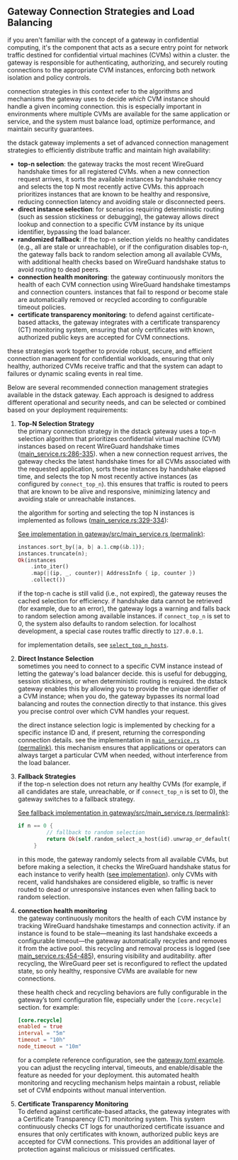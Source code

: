 ## Gateway Connection Strategies and Load Balancing

if you aren't familiar with the concept of a gateway in confidential computing, it's the component that acts as a secure entry point for network traffic destined for confidential virtual machines (CVMs) within a cluster. the gateway is responsible for authenticating, authorizing, and securely routing connections to the appropriate CVM instances, enforcing both network isolation and policy controls.

connection strategies in this context refer to the algorithms and mechanisms the gateway uses to decide *which* CVM instance should handle a given incoming connection. this is especially important in environments where multiple CVMs are available for the same application or service, and the system must balance load, optimize performance, and maintain security guarantees.

the dstack gateway implements a set of advanced connection management strategies to efficiently distribute traffic and maintain high availability:

- **top-n selection**: the gateway tracks the most recent WireGuard handshake times for all registered CVMs. when a new connection request arrives, it sorts the available instances by handshake recency and selects the top N most recently active CVMs. this approach prioritizes instances that are known to be healthy and responsive, reducing connection latency and avoiding stale or disconnected peers.
- **direct instance selection**: for scenarios requiring deterministic routing (such as session stickiness or debugging), the gateway allows direct lookup and connection to a specific CVM instance by its unique identifier, bypassing the load balancer.
- **randomized fallback**: if the top-n selection yields no healthy candidates (e.g., all are stale or unreachable), or if the configuration disables top-n, the gateway falls back to random selection among all available CVMs, with additional health checks based on WireGuard handshake status to avoid routing to dead peers.
- **connection health monitoring**: the gateway continuously monitors the health of each CVM connection using WireGuard handshake timestamps and connection counters. instances that fail to respond or become stale are automatically removed or recycled according to configurable timeout policies.
- **certificate transparency monitoring**: to defend against certificate-based attacks, the gateway integrates with a certificate transparency (CT) monitoring system, ensuring that only certificates with known, authorized public keys are accepted for CVM connections.

these strategies work together to provide robust, secure, and efficient connection management for confidential workloads, ensuring that only healthy, authorized CVMs receive traffic and that the system can adapt to failures or dynamic scaling events in real time.

Below are several recommended connection management strategies available in the dstack gateway. Each approach is designed to address different operational and security needs, and can be selected or combined based on your deployment requirements:

1. **Top-N Selection Strategy**  
   the primary connection strategy in the dstack gateway uses a top-n selection algorithm that prioritizes confidential virtual machine (CVM) instances based on recent WireGuard handshake times ([main_service.rs:286-335](https://github.com/Dstack-TEE/dstack/blob/45ebd05a25ad4ffacce3b8f003e4f5a8b609b2e2/gateway/src/main_service.rs#L286)). when a new connection request arrives, the gateway checks the latest handshake times for all CVMs associated with the requested application, sorts these instances by handshake elapsed time, and selects the top N most recently active instances (as configured by `connect_top_n`). this ensures that traffic is routed to peers that are known to be alive and responsive, minimizing latency and avoiding stale or unreachable instances.

   the algorithm for sorting and selecting the top N instances is implemented as follows ([main_service.rs:329-334](https://github.com/Dstack-TEE/dstack/blob/45ebd05a25ad4ffacce3b8f003e4f5a8b609b2e2/gateway/src/main_service.rs#L329C5-L335C6)):

   [See implementation in gateway/src/main_service.rs (permalink)](https://github.com/Dstack-TEE/dstack/blob/45ebd05a25ad4ffacce3b8f003e4f5a8b609b2e2/gateway/src/main_service.rs#L329C5-L335C6):

   ```rust
   instances.sort_by(|a, b| a.1.cmp(&b.1));
   instances.truncate(n);
   Ok(instances
       .into_iter()
       .map(|(ip, _, counter)| AddressInfo { ip, counter })
       .collect())
   ```

   if the top-n cache is still valid (i.e., not expired), the gateway reuses the cached selection for efficiency. if handshake data cannot be retrieved (for example, due to an error), the gateway logs a warning and falls back to random selection among available instances. if `connect_top_n` is set to 0, the system also defaults to random selection. for localhost development, a special case routes traffic directly to `127.0.0.1`.

   for implementation details, see [`select_top_n_hosts`](https://github.com/Dstack-TEE/dstack/blob/45ebd05a25ad4ffacce3b8f003e4f5a8b609b2e2/gateway/src/main_service.rs#L286).

2. **Direct Instance Selection**  
   sometimes you need to connect to a specific CVM instance instead of letting the gateway's load balancer decide. this is useful for debugging, session stickiness, or when deterministic routing is required. the dstack gateway enables this by allowing you to provide the unique identifier of a CVM instance; when you do, the gateway bypasses its normal load balancing and routes the connection directly to that instance. this gives you precise control over which CVM handles your request.

   the direct instance selection logic is implemented by checking for a specific instance ID and, if present, returning the corresponding connection details. see the implementation in [`main_service.rs` (permalink)](https://github.com/Dstack-TEE/dstack/blob/45ebd05a25ad4ffacce3b8f003e4f5a8b609b2e2/gateway/src/main_service.rs#L329C5-L335C6). this mechanism ensures that applications or operators can always target a particular CVM when needed, without interference from the load balancer.

3. **Fallback Strategies**  
   if the top-n selection does not return any healthy CVMs (for example, if all candidates are stale, unreachable, or if `connect_top_n` is set to 0), the gateway switches to a fallback strategy. 
   
   [See fallback implementation in gateway/src/main_service.rs (permalink)](https://github.com/Dstack-TEE/dstack/blob/45ebd05a25ad4ffacce3b8f003e4f5a8b609b2e2/gateway/src/main_service.rs#L301):

   ```rust
   if n == 0 {
            // fallback to random selection
            return Ok(self.random_select_a_host(id).unwrap_or_default());
        }
   ```
   
   in this mode, the gateway randomly selects from all available CVMs, but before making a selection, it checks the WireGuard handshake status for each instance to verify health ([see implementation](https://github.com/Dstack-TEE/dstack/blob/45ebd05a25ad4ffacce3b8f003e4f5a8b609b2e2/gateway/src/main_service.rs#L337C5-L350C1)). only CVMs with recent, valid handshakes are considered eligible, so traffic is never routed to dead or unresponsive instances even when falling back to random selection.


4. **connection health monitoring**  
   the gateway continuously monitors the health of each CVM instance by tracking WireGuard handshake timestamps and connection activity. if an instance is found to be stale—meaning its last handshake exceeds a configurable timeout—the gateway automatically recycles and removes it from the active pool. this recycling and removal process is logged (see [main_service.rs:454-485](https://github.com/Dstack-TEE/dstack/blob/45ebd05a25ad4ffacce3b8f003e4f5a8b609b2e2/gateway/src/main_service.rs#L454C7-L485C6)), ensuring visibility and auditability. after recycling, the WireGuard peer set is reconfigured to reflect the updated state, so only healthy, responsive CVMs are available for new connections. 

   these health check and recycling behaviors are fully configurable in the gateway’s toml configuration file, especially under the `[core.recycle]` section. for example:
   ```toml
   [core.recycle]
   enabled = true
   interval = "5m"
   timeout = "10h"
   node_timeout = "10m"
   ```
   for a complete reference configuration, see the [gateway.toml example](https://github.com/Dstack-TEE/dstack/blob/45ebd05a/gateway/gateway.toml).
   you can adjust the recycling interval, timeouts, and enable/disable the feature as needed for your deployment. this automated health monitoring and recycling mechanism helps maintain a robust, reliable set of CVM endpoints without manual intervention.

5. **Certificate Transparency Monitoring**  
   To defend against certificate-based attacks, the gateway integrates with a Certificate Transparency (CT) monitoring system. This system continuously checks CT logs for unauthorized certificate issuance and ensures that only certificates with known, authorized public keys are accepted for CVM connections. This provides an additional layer of protection against malicious or misissued certificates.

